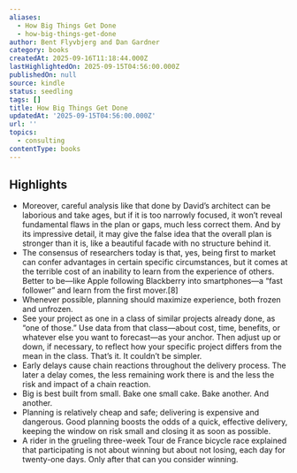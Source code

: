 ```yaml
---
aliases:
  - How Big Things Get Done
  - how-big-things-get-done
author: Bent Flyvbjerg and Dan Gardner
category: books
createdAt: 2025-09-16T11:18:44.000Z
lastHighlightedOn: 2025-09-15T04:56:00.000Z
publishedOn: null
source: kindle
status: seedling
tags: []
title: How Big Things Get Done
updatedAt: '2025-09-15T04:56:00.000Z'
url: ''
topics:
  - consulting
contentType: books
---
```

## Highlights

- Moreover, careful analysis like that done by David’s architect can be laborious and take ages, but if it is too narrowly focused, it won’t reveal fundamental flaws in the plan or gaps, much less correct them. And by its impressive detail, it may give the false idea that the overall plan is stronger than it is, like a beautiful facade with no structure behind it.
- The consensus of researchers today is that, yes, being first to market can confer advantages in certain specific circumstances, but it comes at the terrible cost of an inability to learn from the experience of others. Better to be—like Apple following Blackberry into smartphones—a “fast follower” and learn from the first mover.[8]
- Whenever possible, planning should maximize experience, both frozen and unfrozen.
- See your project as one in a class of similar projects already done, as “one of those.” Use data from that class—about cost, time, benefits, or whatever else you want to forecast—as your anchor. Then adjust up or down, if necessary, to reflect how your specific project differs from the mean in the class. That’s it. It couldn’t be simpler.
- Early delays cause chain reactions throughout the delivery process. The later a delay comes, the less remaining work there is and the less the risk and impact of a chain reaction.
- Big is best built from small. Bake one small cake. Bake another. And another.
- Planning is relatively cheap and safe; delivering is expensive and dangerous. Good planning boosts the odds of a quick, effective delivery, keeping the window on risk small and closing it as soon as possible.
- A rider in the grueling three-week Tour de France bicycle race explained that participating is not about winning but about not losing, each day for twenty-one days. Only after that can you consider winning.
